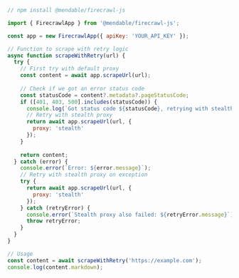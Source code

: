 ```javascript
// npm install @mendable/firecrawl-js

import { FirecrawlApp } from '@mendable/firecrawl-js';

const app = new FirecrawlApp({ apiKey: 'YOUR_API_KEY' });

// Function to scrape with retry logic
async function scrapeWithRetry(url) {
  try {
    // First try with default proxy
    const content = await app.scrapeUrl(url);
    
    // Check if we got an error status code
    const statusCode = content?.metadata?.pageStatusCode;
    if ([401, 403, 500].includes(statusCode)) {
      console.log(`Got status code ${statusCode}, retrying with stealth proxy`);
      // Retry with stealth proxy
      return await app.scrapeUrl(url, {
        proxy: 'stealth'
      });
    }
    
    return content;
  } catch (error) {
    console.error(`Error: ${error.message}`);
    // Retry with stealth proxy on exception
    try {
      return await app.scrapeUrl(url, {
        proxy: 'stealth'
      });
    } catch (retryError) {
      console.error(`Stealth proxy also failed: ${retryError.message}`);
      throw retryError;
    }
  }
}

// Usage
const content = await scrapeWithRetry('https://example.com');
console.log(content.markdown);
```
